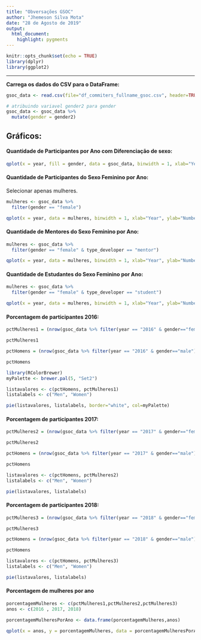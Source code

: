 ---
title: "Obversações GSOC"
author: "Jhemeson Silva Mota"
date: "28 de Agosto de 2019"
output: 
  html_document: 
    highlight: pygments
---

```{r setup, include=FALSE}
knitr::opts_chunk$set(echo = TRUE)
library(dplyr)
library(ggplot2)
```
* * *

**Carrega os dados do CSV para o DataFrame:**

```{r}
gsoc_data <- read.csv(file="df_commiters_fullname_gsoc.csv", header=TRUE, sep=",")

# atribuindo variavel gender2 para gender
gsoc_data <- gsoc_data %>%
  mutate(gender = gender2)

```

## Gráficos:

#### Quantidade de Participantes por Ano com Diferenciação de sexo:

```{r}
qplot(x = year, fill = gender, data = gsoc_data, binwidth = 1, xlab="Year", ylab="Number of People")

```

#### Quantidade de Participantes do Sexo Feminino por Ano:

Selecionar apenas mulheres.

```{r}
mulheres <- gsoc_data %>%
  filter(gender == "female")
```

```{r}
qplot(x = year, data = mulheres, binwidth = 1, xlab="Year", ylab="Number of Women") 
```

#### Quantidade de Mentores do Sexo Feminino por Ano:
```{r}
mulheres <- gsoc_data %>%
  filter(gender == "female" & type_developer == "mentor")
```

```{r}
qplot(x = year, data = mulheres, binwidth = 1, xlab="Year", ylab="Number of Female Mentors")
```

#### Quantidade de Estudantes do Sexo Feminino por Ano:
```{r}
mulheres <- gsoc_data %>%
  filter(gender == "female" & type_developer == "student")
```

```{r}
qplot(x = year, data = mulheres, binwidth = 1, xlab="Year", ylab="Number of Female Students")
```

#### Porcentagem de participantes 2016:

```{r}
pctMulheres1 = (nrow(gsoc_data %>% filter(year == "2016" & gender=="female")) / nrow(gsoc_data %>% filter(year == "2016"))) * 100

pctMulheres1
```

```{r}
pctHomens = (nrow(gsoc_data %>% filter(year == "2016" & gender=="male")) / nrow(gsoc_data %>% filter(year == "2016"))) * 100

pctHomens
```

```{r}
library(RColorBrewer)
myPalette <- brewer.pal(5, "Set2") 

listavalores <- c(pctHomens, pctMulheres1)
listalabels <- c("Men", "Women")

pie(listavalores, listalabels, border="white", col=myPalette)
```

#### Porcentagem de participantes 2017:

```{r}
pctMulheres2 = (nrow(gsoc_data %>% filter(year == "2017" & gender=="female")) / nrow(gsoc_data %>% filter(year == "2017"))) * 100

pctMulheres2
```

```{r}
pctHomens = (nrow(gsoc_data %>% filter(year == "2017" & gender=="male")) / nrow(gsoc_data %>% filter(year == "2017"))) * 100

pctHomens
```

```{r}
listavalores <- c(pctHomens, pctMulheres2)
listalabels <- c("Men", "Women")

pie(listavalores, listalabels)
```

#### Porcentagem de participantes 2018:

```{r}
pctMulheres3 = (nrow(gsoc_data %>% filter(year == "2018" & gender=="female")) / nrow(gsoc_data %>% filter(year == "2018"))) * 100

pctMulheres3
```

```{r}
pctHomens = (nrow(gsoc_data %>% filter(year == "2018" & gender=="male")) / nrow(gsoc_data %>% filter(year == "2018"))) * 100

pctHomens
```

```{r}
listavalores <- c(pctHomens, pctMulheres3)
listalabels <- c("Men", "Women")

pie(listavalores, listalabels)
```


#### Porcentagem de mulheres por ano

```{r}
porcentagemMulheres <- c(pctMulheres1,pctMulheres2,pctMulheres3)
anos <- c(2016 , 2017, 2018)

porcentagemMulheresPorAno <- data.frame(porcentagemMulheres,anos)

qplot(x = anos, y = porcentagemMulheres, data = porcentagemMulheresPorAno, geom = "line", xlab="Year", ylab="Women Percentage")
```

